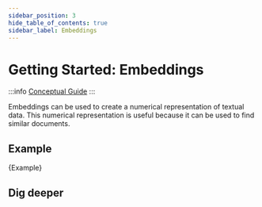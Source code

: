 ```yaml
---
sidebar_position: 3 
hide_table_of_contents: true
sidebar_label: Embeddings
---
```



# Getting Started: Embeddings

:::info
[Conceptual Guide](https://docs.langchain.com/docs/components/models/text-embedding-model)
:::

Embeddings can be used to create a numerical representation of textual data. This numerical representation is useful because it can be used to find similar documents.

## Example
<CodeBlock language="go">{Example}</CodeBlock>

## Dig deeper

<DocCardList />
